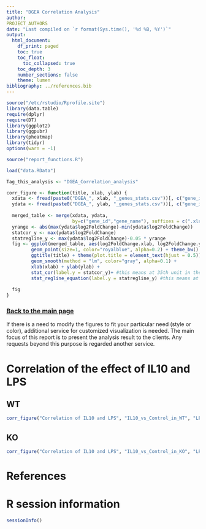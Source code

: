 ```yaml
---
title: "DGEA Correlation Analysis"
author:
PROJECT_AUTHORS
date: "Last compiled on `r format(Sys.time(), '%d %B, %Y')`"
output:
  html_document:
    df_print: paged
    toc: true
    toc_float:
      toc_collapsed: true
    toc_depth: 3
    number_sections: false
    theme: lumen
bibliography: ../references.bib
---
```


```r
source("/etc/rstudio/Rprofile.site")
library(data.table)
require(dplyr)
require(DT)
library(ggplot2)
library(ggpubr)
library(pheatmap)
library(tidyr)
options(warn = -1)

source("report_functions.R")

load("data.RData")

Tag_this_analysis <- "DGEA_Correlation_analysis"

corr_figure <- function(title, xlab, ylab) {
  xdata <- fread(paste0("DGEA_", xlab, "_genes_stats.csv"))[, c("gene_id","gene_name","log2FoldChange")]
  ydata <- fread(paste0("DGEA_", ylab, "_genes_stats.csv"))[, c("gene_id","gene_name","log2FoldChange")]
  
  merged_table <- merge(xdata, ydata, 
                        by=c("gene_id","gene_name"), suffixes = c(".xlab", ".ylab"))
  yrange <- abs(max(ydata$log2FoldChange)-min(ydata$log2FoldChange))
  statcor_y <- max(ydata$log2FoldChange)
  statregline_y <- max(ydata$log2FoldChange)-0.05 * yrange
  fig <- ggplot(merged_table, aes(log2FoldChange.xlab, log2FoldChange.ylab)) +
         geom_point(size=1, color="royalblue", alpha=0.2) + theme_bw() +
         ggtitle(title) + theme(plot.title = element_text(hjust = 0.5)) +
         geom_smooth(method = "lm", color="gray", alpha=0.1) +
         xlab(xlab) + ylab(ylab) +
         stat_cor(label.y = statcor_y)+ #this means at 35th unit in the y axis, the r squared and p value will be shown
         stat_regline_equation(label.y = statregline_y) #this means at 30th unit regresion line equation will be shown
  
  fig
}
```

### [Back to the main page](../Analysis_Report_RNAseq.html)

If there is a need to modify the figures to fit your particular need (style or color), additional service for customized visualization is needed. The main focus of this report is to present the analysis result to the clients. Any requests beyond this purpose is regarded another service. 

# Correlation of the effect of IL10 and LPS {.tabset}

## WT

```r
corr_figure("Correlation of IL10 and LPS", "IL10_vs_Control_in_WT", "LPS_vs_Control_in_WT")
```

## KO

```r
corr_figure("Correlation of IL10 and LPS", "IL10_vs_Control_in_KO", "LPS_vs_Control_in_KO")
```

# References

<div id="refs"></div>


# R session information

```r
sessionInfo()
```